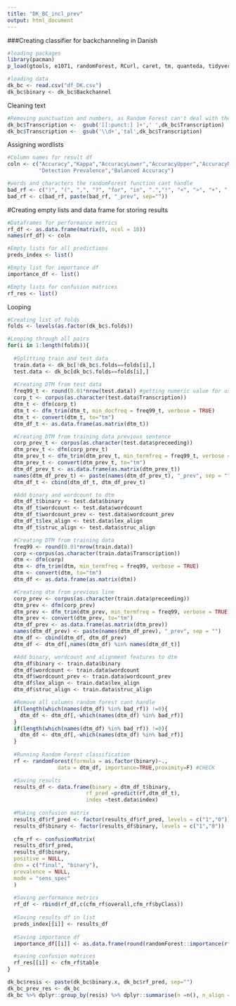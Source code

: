 ```yaml
---
title: "DK_BC_incl_prev"
output: html_document
---
```

###Creating classifier for backchanneling in Danish
```r
#loading packages
library(pacman)
p_load(gtools, e1071, randomForest, RCurl, caret, tm, quanteda, tidyverse)

#loading data
dk_bc <- read.csv("df_DK.csv")
dk_bc$binary <- dk_bc$Backchannel
```

Cleaning text
```r
#Removing punctuation and numbers, as Random Forest can't deal with them
dk_bc$Transcription <-  gsub('[[:punct:] ]+',' ',dk_bc$Transcription)
dk_bc$Transcription <-  gsub('\\d+','tal',dk_bc$Transcription)
```

Assigning wordlists
```r
#Column names for result df
coln <- c("Accuracy","Kappa","AccuracyLower","AccuracyUpper","AccuracyNull","AccuracyPValue","McnemarPValue","Sensitivity","Specificity","Pos Pred Value","Neg Pred Value","Precision","Recall","F1","Prevalence","Detection Rate",
          "Detection Prevalence","Balanced Accuracy")

#words and characters the randomForest function cant handle
bad_rf <- c(")", "(", ",", "?", "for", "in", ".","!", "<", ">", "+", "-", "'", "_")
bad_rf <- c(bad_rf, paste(bad_rf, "_prev", sep=""))
```

#Creating empty lists and data frame for storing results
```r
#Dataframes for performance metrics
rf_df <- as.data.frame(matrix(0, ncol = 18))
names(rf_df) <- coln

#Empty lists for all predictions                         
preds_index <- list()

#Empty list for importance df
importance_df <- list()

#Empty lists for confusion matrices
rf_res <- list()
```

Looping
```r
#Creating list of folds
folds <- levels(as.factor(dk_bc$.folds))

#Looping through all pairs
for(i in 1:length(folds)){
  
  #Splitting train and test data
  train.data <- dk_bc[!dk_bc$.folds==folds[i],]
  test.data <- dk_bc[dk_bc$.folds==folds[i],]
  
  #Creating DTM from test data
  freq99_t <- round(0.01*nrow(test.data)) #getting numeric value for using 99% most frequent words
  corp_t <- corpus(as.character(test.data$Transcription))
  dtm_t <- dfm(corp_t)
  dtm_t <- dfm_trim(dtm_t, min_docfreq = freq99_t, verbose = TRUE)
  dtm_t <- convert(dtm_t, to="tm")
  dtm_df_t <- as.data.frame(as.matrix(dtm_t))

  #Creating DTM from training data previous sentence
  corp_prev_t <- corpus(as.character(test.data$preceeding))
  dtm_prev_t <- dfm(corp_prev_t)
  dtm_prev_t <- dfm_trim(dtm_prev_t, min_termfreq = freq99_t, verbose = TRUE)
  dtm_prev_t <- convert(dtm_prev_t, to="tm")
  dtm_df_prev_t <- as.data.frame(as.matrix(dtm_prev_t))
  names(dtm_df_prev_t) <- paste(names(dtm_df_prev_t), "_prev", sep = "")
  dtm_df_t <- cbind(dtm_df_t, dtm_df_prev_t)

  #Add binary and wordcount to dtm
  dtm_df_t$binary <- test.data$binary
  dtm_df_t$wordcount <- test.data$wordcount
  dtm_df_t$wordcount_prev <- test.data$wordcount_prev
  dtm_df_t$lex_align <- test.data$lex_align
  dtm_df_t$struc_align <- test.data$struc_align

  #Creating DTM from training data
  freq99 <- round(0.01*nrow(train.data))
  corp <-corpus(as.character(train.data$Transcription))
  dtm <- dfm(corp)
  dtm <- dfm_trim(dtm, min_termfreq = freq99, verbose = TRUE)
  dtm <- convert(dtm, to="tm")
  dtm_df <- as.data.frame(as.matrix(dtm))

  #Creating dtm from previous line
  corp_prev <- corpus(as.character(train.data$preceeding))
  dtm_prev <- dfm(corp_prev)
  dtm_prev <- dfm_trim(dtm_prev, min_termfreq = freq99, verbose = TRUE)
  dtm_prev <- convert(dtm_prev, to="tm")
  dtm_df_prev <- as.data.frame(as.matrix(dtm_prev))
  names(dtm_df_prev) <- paste(names(dtm_df_prev), "_prev", sep = "")
  dtm_df <- cbind(dtm_df, dtm_df_prev)
  dtm_df <- dtm_df[,names(dtm_df) %in% names(dtm_df_t)]

  #Add binary, wordcount and alignment features to dtm
  dtm_df$binary <- train.data$binary
  dtm_df$wordcount <- train.data$wordcount
  dtm_df$wordcount_prev <- train.data$wordcount_prev
  dtm_df$lex_align <- train.data$lex_align
  dtm_df$struc_align <- train.data$struc_align

  #Remove all columns random forest cant handle
  if(length(which(names(dtm_df) %in% bad_rf)) !=0){
    dtm_df <- dtm_df[,-which(names(dtm_df) %in% bad_rf)]
  }
  if(length(which(names(dtm_df) %in% bad_rf)) !=0){
    dtm_df <- dtm_df[,-which(names(dtm_df) %in% bad_rf)]
  }
  
  #Running Random Forest classification
  rf <- randomForest(formula = as.factor(binary)~., 
                data = dtm_df, importance=TRUE,proximity=F) #CHECK

  #Saving results
  results_df <- data.frame(binary = dtm_df_t$binary, 
                         rf_pred =predict(rf,dtm_df_t),
                         index =test.data$index) 
  
  #Making confusion matrix
  results_df$rf_pred <- factor(results_df$rf_pred, levels = c("1","0"))
  results_df$binary <- factor(results_df$binary, levels = c("1","0"))
  
  cfm_rf <- confusionMatrix(
  results_df$rf_pred,
  results_df$binary,
  positive = NULL,
  dnn = c("final", "binary"),
  prevalence = NULL,
  mode = "sens_spec"
  )
  
  #Saving performance metrics
  rf_df <- rbind(rf_df,c(cfm_rf$overall,cfm_rf$byClass))
  
  #Saving results df in list
  preds_index[[i]] <- results_df
  
  #Saving importance df
  importance_df[[i]] <- as.data.frame(round(randomForest::importance(rf), 2))

  #saving confusion matrices
  rf_res[[i]] <- cfm_rf$table
}

```
 
 
```r
dk_bc$resis <- paste(dk_bc$binary.x, dk_bc$rf_pred, sep="")
dk_bc_prev_res <- dk_bc
dk_bc %>% dplyr::group_by(resis) %>% dplyr::summarise(n =n(), n_align = sum(Backchannel_alignment))

```
 
 
